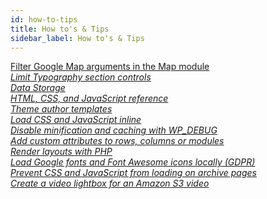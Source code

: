 ```yaml
---
id: how-to-tips
title: How to's & Tips
sidebar_label: How to's & Tips
---
```


<a className="jump-to" href="/beaver-builder/developer/how-to-tips/map-module-filter-google" aria-label="Filter Google Map arguments in the Map module">
  <div className="jump-to--main">
    Filter Google Map arguments in the Map module
  </div>
  <div className="jump-to--icon">
    <i className="fas fa-chevron-right" />
  </div>
</a>

<a className="jump-to" href="/beaver-builder/developer/how-to-tips/display-subset-typography-controls" aria-label="Limit Typography section controls">
  <div className="jump-to--main">
  Limit Typography section controls
  </div>
  <div className="jump-to--icon">
    <i className="fas fa-chevron-right" />
  </div>
</a>

<a className="jump-to" href="/beaver-builder/developer/how-to-tips/data-storage" aria-label="Data Storage">
  <div className="jump-to--main">
  Data Storage
  </div>
  <div className="jump-to--icon">
    <i className="fas fa-chevron-right" />
  </div>
</a>

<a className="jump-to" href="/beaver-builder/developer/how-to-tips/html-css-and-javascript-reference" aria-label="HTML, CSS, and JavaScript reference">
  <div className="jump-to--main">
  HTML, CSS, and JavaScript reference
  </div>
  <div className="jump-to--icon">
    <i className="fas fa-chevron-right" />
  </div>
</a>

<a className="jump-to" href="/beaver-builder/developer/how-to-tips/theme-author-templates" aria-label="Theme author templates">
  <div className="jump-to--main">
  Theme author templates
  </div>
  <div className="jump-to--icon">
    <i className="fas fa-chevron-right" />
  </div>
</a>

<a className="jump-to" href="/beaver-builder/developer/how-to-tips/load-css-and-javascript-inline" aria-label="Load CSS and JavaScript inline">
  <div className="jump-to--main">
  Load CSS and JavaScript inline
  </div>
  <div className="jump-to--icon">
    <i className="fas fa-chevron-right" />
  </div>
</a>

<a className="jump-to" href="/beaver-builder/developer/how-to-tips/disable-minification-and-caching-with-wpdebug" aria-label="Disable minification and caching with WP_DEBUG">
  <div className="jump-to--main">
  Disable minification and caching with WP_DEBUG
  </div>
  <div className="jump-to--icon">
    <i className="fas fa-chevron-right" />
  </div>
</a>

<a className="jump-to" href="/beaver-builder/developer/how-to-tips/add-custom-attributes-to-rows-columns-or-modules" aria-label="Add custom attributes to rows, columns or modules">
  <div className="jump-to--main">
  Add custom attributes to rows, columns or modules
  </div>
  <div className="jump-to--icon">
    <i className="fas fa-chevron-right" />
  </div>
</a>

<a className="jump-to" href="/beaver-builder/developer/how-to-tips/render-layouts-with-php" aria-label="Render layouts with PHP">
  <div className="jump-to--main">
  Render layouts with PHP
  </div>
  <div className="jump-to--icon">
    <i className="fas fa-chevron-right" />
  </div>
</a>

<a className="jump-to" href="/beaver-builder/developer/how-to-tips/load-google-fonts-and-font-awesome-icons-locally-gdpr" aria-label="Load Google fonts and Font Awesome icons locally (GDPR)">
  <div className="jump-to--main">
  Load Google fonts and Font Awesome icons locally (GDPR)
  </div>
  <div className="jump-to--icon">
    <i className="fas fa-chevron-right" />
  </div>
</a>

<a className="jump-to" href="/beaver-builder/developer/how-to-tips/prevent-css-and-javascript-from-loading-on-archive-pages" aria-label="Prevent CSS and JavaScript from loading on archive pages">
  <div className="jump-to--main">
  Prevent CSS and JavaScript from loading on archive pages
  </div>
  <div className="jump-to--icon">
    <i className="fas fa-chevron-right" />
  </div>
</a>

<a className="jump-to" href="/beaver-builder/developer/how-to-tips/create-a-video-lightbox-for-an-amazon-s3-video" aria-label="Create a video lightbox for an Amazon S3 video">
  <div className="jump-to--main">
  Create a video lightbox for an Amazon S3 video
  </div>
  <div className="jump-to--icon">
    <i className="fas fa-chevron-right" />
  </div>
</a>
